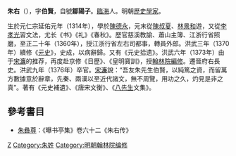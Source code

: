 '''朱右'''（{{bd|1314年||1376年||}}），字'''伯賢'''，自號'''鄒陽子'''。[[臨海|臨海]]人。明朝[[歷史學家|歷史學家]]。

生於元仁宗延佑元年（1314年），學於[[陳德永|陳德永]]，元末從[[陳叔夏|陳叔夏]]、[[林景和|林景和]]遊，又從[[李孝光|李孝光]]習文法，尤长《书》《礼》《春秋》。歷官慈溪教諭、蕭山主簿、江浙行省照磨，至正二十年（1360年），授江浙行省左右司都事，轉員外郎。洪武三年（1370年）續修《[[元史|元史]]》，史成，以病辭歸。又有《元史拾遗》。洪武六年（1373年）由于[[宋濂|宋濂]]的推荐，再度赴京修《日歷》、《皇明寶訓》，授[[翰林院|翰林院]][[編修|編修]]。遷晉府右長史。洪武九年（1376年）卒官。[[宋濂|宋濂]]說：“吾友朱先生伯賢，以純篤之資，而留萬方數據意於辭章，先秦、兩漢以至近代諸文，無不周覽，用功之久，灼見是非之真”。著有《元史補遺》、《唐宋文衡》、《[[唐宋八大家|八先生]]文集》。

==參考書目==
*[[朱彝尊|朱彝尊]]：《曝书亭集》卷六十二《朱右传》
[[Category:明朝歷史學家|Z]]
[[Category:朱姓|Category:朱姓]]
[[Category:明朝翰林院编修|Category:明朝翰林院编修]]